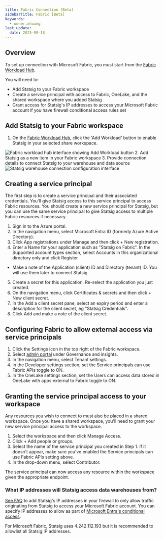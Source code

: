 ```yaml
---
title: Fabric Connection [Beta]
sidebarTitle: Fabric [Beta]
keywords:
  - owner:xhuang
last_update:
  date: 2025-09-18
---
```


## Overview

To set up connection with Microsoft Fabric, you must start from the [Fabric Workload Hub](https://app.fabric.microsoft.com/workloadhub/detail/Statsig.Statsig.Statsig?experience=fabric-developer).

You will need to:
- Add Statsig to your Fabric workspace
- Create a service principal with access to Fabric, OneLake, and the shared workspace where you added Statsig
- Grant access for Statsig's IP addresses to access your Microsoft Fabric account if you have firewall conditional access rules set

## Add Statsig to your Fabric workspace

1. On the [Fabric Workload Hub](https://app.fabric.microsoft.com/workloadhub/detail/Statsig.Statsig.Statsig?experience=fabric-developer), click the 'Add Workload' button to enable Statsig in your selected share workspace.
<Frame>
  <img src="https://raw.githubusercontent.com/statsig-io/docs/refs/heads/main/docs/assets/add_fabric_statsig_workload.png" alt="Fabric workload hub interface showing Add Workload button" />
</Frame>
2. Add Statsig as a new item in your Fabric workspace
3. Provide connection details to connect Statsig to your warehouse and data source
<Frame>
  <img src="https://raw.githubusercontent.com/statsig-io/docs/refs/heads/main/docs/assets/edit_fabric_statsig_warehouse_connection.png" alt="Statsig warehouse connection configuration interface" />
</Frame>

## Creating a service principal
The first step is to create a service principal and their associated credentials. You'll give Statsig access to this service principal to access Fabric resources. You should create a new service principal for Statsig, but you can use the same service principal to give Statsig access to multiple Fabric resources if necessary.

1. Sign in to the Azure portal.
2. In the navigation menu, select Microsoft Entra ID (formerly Azure Active Directory).
3. Click App registrations under Manage and then click + New registration.
4. Enter a Name for your application such as "Statsig on Fabric". In the Supported account types section, select Accounts in this organizational directory only and click Register
 - Make a note of the Application (client) ID and Directory (tenant) ID. You will use them later to connect Statsig.
5. Create a secret for this application. Re-select the application you just created.
6. On the navigation menu, click Certificates & secrets and then click + New client secret.
7. In the Add a client secret pane, select an expiry period and enter a description for the client secret, eg "Statsig Credentials".
8. Click Add and make a note of the client secret.

## Configuring Fabric to allow external access via service principals
1. Click the Settings icon in the top right of the Fabric workspace.
2. Select [admin portal](https://app.fabric.microsoft.com/admin-portal?experience=fabric-developer) under Governance and insights.
3. In the navigation menu, select Tenant settings.
4. In the Developer settings section, set the Service principals can use Fabric APIs toggle to ON.
5. In the OneLake settings section, set the Users can access data stored in OneLake with apps external to Fabric toggle to ON.
  
## Granting the service principal access to your workspace
Any resources you wish to connect to must also be placed in a shared workspace. Once you have a shared workspace, you'll need to grant your new service principal access to the workspace.

1. Select the workspace and then click Manage Access.
2. Click + Add people or groups.
3. Select the name of the service principal you created in Step 1. If it doesn't appear, make sure you've enabled the Service principals can use Fabric APIs setting above.
4. In the drop-down menu, select Contributor.

The service principal can now access any resource within the workspace given the appropriate endpoint.

### What IP addresses will Statsig access data warehouses from?

[See FAQ](/data-warehouse-ingestion/faq#what-ip-addresses-will-statsig-access-data-warehouses-from) to add Statsig's IP addresses in your firewall to only allow traffic originating from Statsig to access your Microsoft Fabric account. You can specify IP addresses to allow as part of [Microsoft Entra's conditional access](https://learn.microsoft.com/en-us/fabric/security/protect-inbound-traffic#entra-conditional-access). 

For Microsoft Fabric, Statsig uses 4.242.112.193 but it is recommended to allowlist all Statsig IP addresses.
